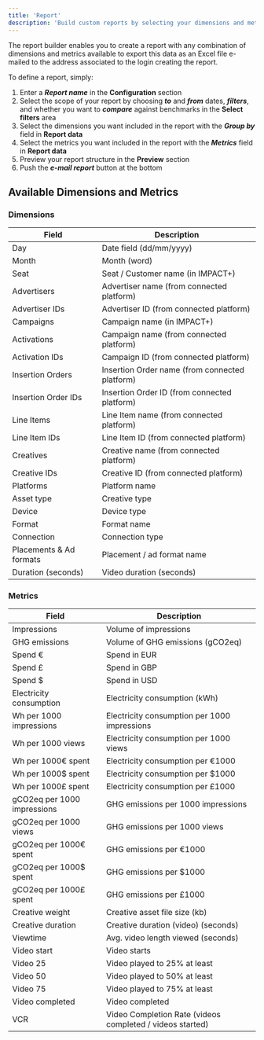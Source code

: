 ```yaml
---
title: 'Report'
description: 'Build custom reports by selecting your dimensions and metrics to export this data as an Excel file'
---
```


The report builder enables you to create a report with any combination of dimensions and metrics available to export this data as an Excel file e-mailed to the address associated to the login creating the report.

To define a report, simply:

1. Enter a ***Report name*** in the **Configuration** section
2. Select the scope of your report by choosing ***to*** and ***from*** dates, ***filters***, and whether you want to ***compare*** against benchmarks in the **Select filters** area
3. Select the dimensions you want included in the report with the ***Group by*** field in **Report data**
4. Select the metrics you want included in the report with the ***Metrics*** field in **Report data**
5. Preview your report structure in the **Preview** section
6. Push the ***e-mail report*** button at the bottom



## Available Dimensions and Metrics

### Dimensions

| Field | Description |
| --- | --- |
| Day | Date field (dd/mm/yyyy) |
| Month | Month (word) |
| Seat | Seat / Customer name (in IMPACT+) |
| Advertisers | Advertiser name (from connected platform) |
| Advertiser IDs | Advertiser ID (from connected platform) |
| Campaigns | Campaign name (in IMPACT+) |
| Activations | Campaign name (from connected platform) |
| Activation IDs | Campaign ID (from connected platform) |
| Insertion Orders | Insertion Order name (from connected platform) |
| Insertion Order IDs | Insertion Order ID (from connected platform) |
| Line Items | Line Item name (from connected platform) |
| Line Item IDs | Line Item ID (from connected platform) |
| Creatives | Creative name (from connected platform) |
| Creative IDs | Creative ID (from connected platform) |
| Platforms | Platform name |
| Asset type | Creative type |
| Device | Device type |
| Format | Format name |
| Connection | Connection type |
| Placements & Ad formats | Placement / ad format name |
| Duration (seconds) | Video duration (seconds) |


### Metrics


| Field | Description |
| --- | --- |
| Impressions | Volume of impressions |
| GHG emissions | Volume of GHG emissions (gCO2eq) |
| Spend € | Spend in EUR |
| Spend £ | Spend in GBP |
| Spend $ | Spend in USD |
| Electricity consumption | Electricity consumption (kWh) |
| Wh per 1000 impressions | Electricity consumption per 1000 impressions  |
| Wh per 1000 views | Electricity consumption per 1000 views |
| Wh per 1000€ spent | Electricity consumption per €1000 |
| Wh per 1000$ spent | Electricity consumption per $1000 |
| Wh per 1000£ spent | Electricity consumption per £1000 |
| gCO2eq per 1000 impressions | GHG emissions per 1000 impressions |
| gCO2eq per 1000 views | GHG emissions per 1000 views |
| gCO2eq per 1000€ spent | GHG emissions per €1000 |
| gCO2eq per 1000$ spent | GHG emissions per $1000 |
| gCO2eq per 1000£ spent | GHG emissions per £1000 |
| Creative weight | Creative asset file size (kb) |
| Creative duration | Creative duration (video) (seconds) |
| Viewtime | Avg. video length viewed (seconds) |
| Video start | Video starts |
| Video 25 | Video played to 25% at least |
| Video 50 | Video played to 50% at least |
| Video 75 | Video played to 75% at least |
| Video completed | Video completed |
| VCR | Video Completion Rate (videos completed / videos started) |
